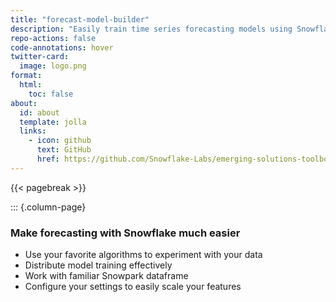 ```yaml
---
title: "forecast-model-builder"
description: "Easily train time series forecasting models using Snowflake."
repo-actions: false
code-annotations: hover
twitter-card:
  image: logo.png
format:
  html:
    toc: false
about:
  id: about
  template: jolla
  links:
    - icon: github
      text: GitHub
      href: https://github.com/Snowflake-Labs/emerging-solutions-toolbox/tree/main/framework-forecast-model-builder
---
```


::: {#about}
:::

{{< pagebreak >}}

::: {.column-page}

### Make forecasting with Snowflake much easier

- Use your favorite algorithms to experiment with your data
- Distribute model training effectively
- Work with familiar Snowpark dataframe
- Configure your settings to easily scale your features
